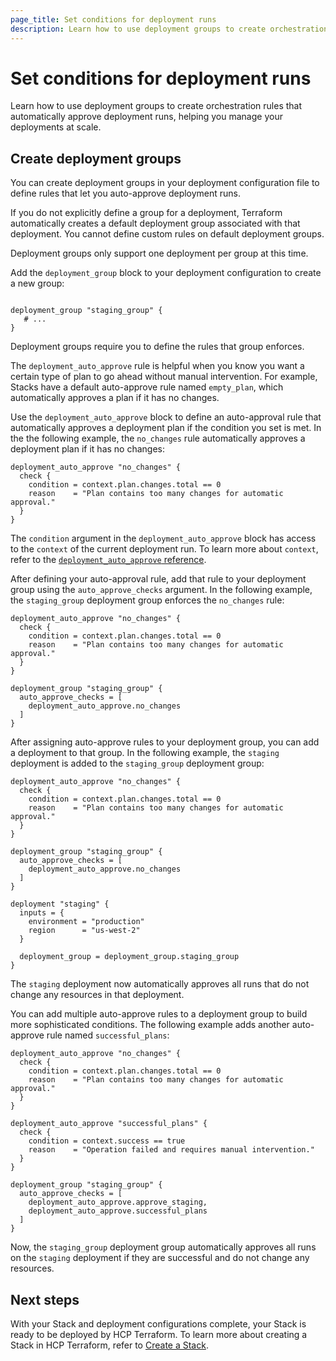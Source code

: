 ```yaml
---
page_title: Set conditions for deployment runs
description: Learn how to use deployment groups to create orchestration rules that automatically approve deployment runs, helping your manage your deployments at scale.
---
```


# Set conditions for deployment runs

Learn how to use deployment groups to create orchestration rules that automatically approve deployment runs, helping you manage your deployments at scale.

## Create deployment groups

You can create deployment groups in your deployment configuration file to define rules that let you auto-approve deployment runs.

If you do not explicitly define a group for a deployment, Terraform automatically creates a default deployment group associated with that deployment. You cannot define custom rules on default deployment groups.

<Note>

Deployment groups only support one deployment per group at this time.

</Note>

Add the `deployment_group` block to your deployment configuration to create a new group:

<CodeBlockConfig filename="deployments.tfdeploy.hcl">

```hcl

deployment_group "staging_group" {
   # ...
}
```

</CodeBlockConfig>

Deployment groups require you to define the rules that group enforces.

The `deployment_auto_approve` rule is helpful when you know you want a certain type of plan to go ahead without manual intervention. For example, Stacks have a default auto-approve rule named `empty_plan`, which automatically approves a plan if it has no changes.

Use the `deployment_auto_approve` block to define an auto-approval rule that automatically approves a deployment plan if the condition you set is met. In the the following example, the `no_changes` rule automatically approves a deployment plan if it has no changes:

<CodeBlockConfig filename="deployments.tfdeploy.hcl">

```hcl
deployment_auto_approve "no_changes" {
  check {
    condition = context.plan.changes.total == 0
    reason    = "Plan contains too many changes for automatic approval."
  }
}
```

</CodeBlockConfig>

The `condition` argument in the `deployment_auto_approve` block has access to the `context` of the current deployment run. To learn more about `context`, refer to the [`deployment_auto_approve` reference](/terraform/language/block/stack/deploy/deployment_auto_approve#deployment-plan-context).

After defining your auto-approval rule, add that rule to your deployment group using the `auto_approve_checks` argument. In the following example, the `staging_group` deployment group enforces the `no_changes` rule:

<CodeBlockConfig filename="deployments.tfdeploy.hcl">

```hcl
deployment_auto_approve "no_changes" {
  check {
    condition = context.plan.changes.total == 0
    reason    = "Plan contains too many changes for automatic approval."
  }
}

deployment_group "staging_group" {
  auto_approve_checks = [
    deployment_auto_approve.no_changes
  ]
}
```

</CodeBlockConfig>

After assigning auto-approve rules to your deployment group, you can add a deployment to that group. In the following example, the `staging` deployment is added to the `staging_group` deployment group:

<CodeBlockConfig filename="deployments.tfdeploy.hcl">

```hcl
deployment_auto_approve "no_changes" {
  check {
    condition = context.plan.changes.total == 0
    reason    = "Plan contains too many changes for automatic approval."
  }
}

deployment_group "staging_group" {
  auto_approve_checks = [
    deployment_auto_approve.no_changes
  ]
}

deployment "staging" {
  inputs = {
    environment = "production"
    region      = "us-west-2"
  }

  deployment_group = deployment_group.staging_group
}
```

</CodeBlockConfig>

The `staging` deployment now automatically approves all runs that do not change any resources in that deployment.

You can add multiple auto-approve rules to a deployment group to build more sophisticated conditions. The following example adds another auto-approve rule named `successful_plans`:

<CodeBlockConfig filename="deployments.tfdeploy.hcl">

```hcl
deployment_auto_approve "no_changes" {
  check {
    condition = context.plan.changes.total == 0
    reason    = "Plan contains too many changes for automatic approval."
  }
}

deployment_auto_approve "successful_plans" {
  check {
    condition = context.success == true
    reason    = "Operation failed and requires manual intervention."
  }
}

deployment_group "staging_group" {
  auto_approve_checks = [
    deployment_auto_approve.approve_staging,
    deployment_auto_approve.successful_plans
  ]
}
```

</CodeBlockConfig>

Now, the `staging_group` deployment group automatically approves all runs on the `staging` deployment if they are successful and do not change any resources.

## Next steps

With your Stack and deployment configurations complete, your Stack is ready to be deployed by HCP Terraform. To learn more about creating a Stack in HCP Terraform, refer to [Create a Stack](/terraform/cloud-docs/stacks/create).

